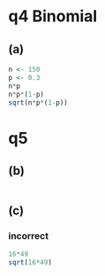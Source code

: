 


# q4 Binomial


## (a)

```r
n <- 150
p <- 0.3
n*p
n*p*(1-p)
sqrt(n*p*(1-p))
```

# q5

## (b)


```r

```


## (c)

### incorrect

```r
16*49
sqrt(16*49)
```
